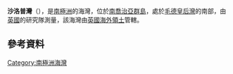 {{Coord|54|14|S|37|20|W||display=title}}

'''沙洛普灣'''（{{lang-en|Shallop Cove}}），是[[南極洲|南極洲]]的海灣，位於[[南喬治亞群島|南喬治亞群島]]，處於[[毛德皇后灣_(南喬治亞群島)|毛德皇后灣]]的南部，由[[英國|英國]]的研究隊測量，該海灣由[[英國海外領土|英國海外領土]]管轄。

==參考資料==
{{usgs-gazetteer}}

{{Antarctica-geo-stub}}
[[Category:南極洲海灣|Category:南極洲海灣]]
